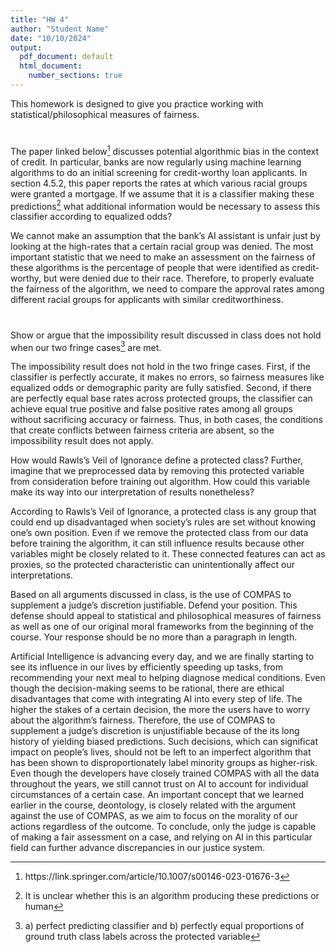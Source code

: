 ```yaml
---
title: "HW 4"
author: "Student Name"
date: "10/10/2024"
output:
  pdf_document: default
  html_document:
    number_sections: true
---
```


This homework is designed to give you practice working with statistical/philosophical measures of fairness. 

#
The paper linked below^[https://link.springer.com/article/10.1007/s00146-023-01676-3] discusses potential algorithmic bias in the context of credit.  In particular, banks are now regularly using machine learning algorithms to do an initial screening for credit-worthy loan applicants.  In section 4.5.2, this paper reports the rates at which various racial groups were granted a mortgage.  If we assume that it is a classifier making these predictions^[It is unclear whether this is an algorithm producing these predictions or human] what additional information would be necessary to assess this classifier according to equalized odds?

We cannot make an assumption that the bank's AI assistant is unfair just by looking at the high-rates that a certain racial group was denied. The most important statistic that we need to make an assessment on the fairness of these algorithms is the percentage of people that were identified as credit-worthy, but were denied due to their race. Therefore, to properly evaluate the fairness of the algorithm, we need to compare the approval rates among different racial groups for applicants with similar creditworthiness.

#

Show or argue that the impossibility result discussed in class does not hold when our two fringe cases^[a) perfect predicting classifier and b) perfectly equal proportions of ground truth class labels across the protected variable] are met.  

The impossibility result does not hold in the two fringe cases. First, if the classifier is perfectly accurate, it makes no errors, so fairness measures like equalized odds or demographic parity are fully satisfied. Second, if there are perfectly equal base rates across protected groups, the classifier can achieve equal true positive and false positive rates among all groups without sacrificing accuracy or fairness. Thus, in both cases, the conditions that create conflicts between fairness criteria are absent, so the impossibility result does not apply.



How would Rawls's Veil of Ignorance define a protected class?  Further, imagine that we preprocessed data by removing this protected variable from consideration before training out algorithm.  How could this variable make its way into our interpretation of results nonetheless?

According to Rawls's Veil of Ignorance, a protected class is any group that could end up disadvantaged when society's rules are set without knowing one's own position. Even if we remove the protected class from our data before training the algorithm, it can still influence results because other variables might be closely related to it. These connected features can act as proxies, so the protected characteristic can unintentionally affect our interpretations.



Based on all arguments discussed in class, is the use of COMPAS to supplement a judge's discretion justifiable.  Defend your position.  This defense should appeal to statistical and philosophical measures of fairness as well as one of our original moral frameworks from the beginning of the course.  Your response should be no more than a paragraph in length. 

Artificial Intelligence is advancing every day, and we are finally starting to see its influence in our lives by efficiently speeding up tasks, from recommending your next meal to helping diagnose medical conditions. Even though the decision-making seems to be rational, there are ethical disadvantages that come with integrating AI into every step of life. The higher the stakes of a certain decision, the more the users have to worry about the algorithm's fairness. Therefore, the use of COMPAS to supplement a judge's discretion is unjustifiable because of the its long history of yielding biased predictions. Such decisions, which can significat impact on people's lives, should not be left to an imperfect algorithm that has been shown to disproportionately label minority groups as higher-risk. Even though the developers have closely trained COMPAS with all the data throughout the years, we still cannot trust on AI to account for individual circumstances of a certain case. An important concept that we learned earlier in the course, deontology, is closely related with the argument against the use of COMPAS, as we aim to focus on the morality of our actions regardless of the outcome. To conclude, only the judge is capable of making a fair assessment on a case, and relying on AI in this particular field can further advance discrepancies in our justice system. 
